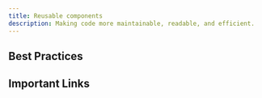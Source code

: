 ```yaml
---
title: Reusable components
description: Making code more maintainable, readable, and efficient.
---
```


## Best Practices
<YTP youtubeUrl="https://youtu.be/BKFPfzWM3CQ?si=ypnzKOLbtEddFWEE" startTime="0:18" endTime="5:55" />

## Important Links
<Links>
	<Link
		label="Reusable React Components"
		link="https://www.freecodecamp.org/news/how-to-build-reusable-react-components/"
	/>
</Links>